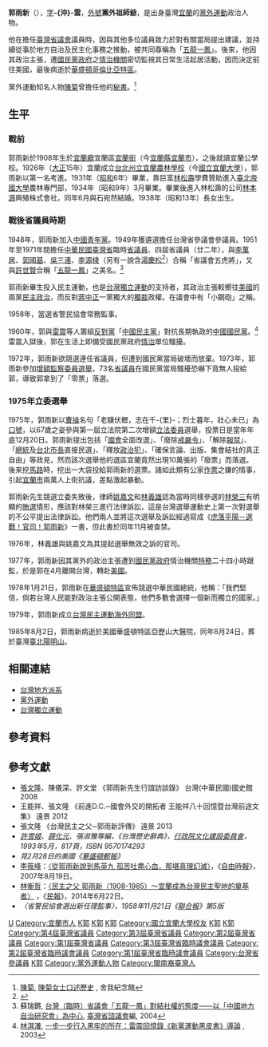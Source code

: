 {{Infobox_officeholder
| name = 郭雨新
| image name = 台灣省參議員郭雨新.jpg
| width = 200
| Sex = 男
| now = 
| period = 
| Native place = 
| nationality = {{JPN-EMP}}（1908年–1945年）<br> {{ROC}}（1945年–1985年）
| date of birth = 1908年8月20日
| place of birth = {{TWN-JPN}}[[宜蘭廳|宜蘭廳]]宜蘭區[[宜蘭街|宜蘭街]]（今[[宜蘭縣|宜蘭縣]][[宜蘭市|宜蘭市]]）
| date of death = {{death date and age|1985|8|2|1908|8|24}}
| place of death = {{USA}}[[華盛頓特區|華盛頓特區]]
| children = [[郭時南|郭時南]]（子）
| party = {{中國青年黨}}
| spouse = 石宛然
| educate = 
| past = 
| caption = 他在宜蘭縣政府官方文件上的肖像照，攝於約1950年（臺灣省參議會議員任內）
}}
{{taiwanese
| hanji= 郭雨新
| poj= Koeh Ú-sin
}}

'''郭雨新'''（{{bd|1908年|8月20日|1985年|8月2日|G郭}}），[[表字|字]]'''-{沖}-雲'''，[[綽號|外號]]'''黨外祖師爺'''，是出身臺灣[[宜蘭市|宜蘭]]的[[黨外運動|黨外運動]]政治人物。

他在擔任[[臺灣省議會|臺灣省議會]]議員時，因與其他多位議員致力於對有關當局提出建議，並持續從事於地方自治及民主化事務之推動，被共同尊稱為「[[五龍一鳳|五龍一鳳]]」。後來，他因其政治主張，遭[[蔣經國政府|國民黨政府]]之[[臺灣警備總司令部|情治機關]]密切監視其日常生活起居活動，因而決定前往美國，最後病逝於[[华盛顿哥伦比亚特区|華盛頓哥倫比亞特區]]。

黨外運動知名人物[[陳菊|陳菊]]曾擔任他的[[秘書|秘書]]。<ref>[[陳菊|陳菊]], [http://csw.shu.edu.tw/Seminar/OralHistoryDetail/7302 陳菊女士口述歷史] {{Wayback|url=http://csw.shu.edu.tw/Seminar/OralHistoryDetail/7302|date=20170906134548}}, 舍我紀念館</ref>

==生平==
===戰前===
郭雨新於1908年生於[[宜蘭廳|宜蘭廳]]宜蘭區[[宜蘭街|宜蘭街]]（今[[宜蘭縣|宜蘭縣]][[宜蘭市|宜蘭市]]），之後就讀宜蘭公學校。1926年（[[大正|大正]]15年）宜蘭成立[[國立宜蘭大學|台北州立宜蘭農林學校]]（今[[國立宜蘭大學|國立宜蘭大學]]），郭雨新以第一名考進。1931年（[[昭和|昭和]]6年）畢業，靠巨富[[林松壽|林松壽]]學費贊助進入[[臺北帝國大學|臺北帝國大學]]農林專門部，1934年（昭和9年）3月畢業。畢業後進入林松壽的公司[[林本源|林本源]]興殖株式會社，同年6月與石宛然結婚。1938年（昭和13年）長女出生。

===戰後省議員時期===
1948年，郭雨新加入[[中國青年黨|中國青年黨]]。1949年獲遴選擔任台灣省參議會參議員。1951年至1971年間擔任[[中華民國|中華民國]][[臺灣省|臺灣省]]臨時[[臺灣省議員|省議員]]、四屆省議員{{ref|1}}（廿二年），與[[李萬居|李萬居]]、[[郭國基|郭國基]]、[[吳三連|吳三連]]、[[李源棧|李源棧]]（另有一說含[[湯慶松|湯慶松]]<ref>{{Cite web |url=http://www.tpa.gov.tw/Big5/Councilor/Councilor_view.asp?id=299&cid=2&urlID=20 |title=台灣省議會-湯慶松 |access-date=2009-07-14 |archive-url=https://web.archive.org/web/20141027064936/http://www.tpa.gov.tw/Big5/Councilor/Councilor_view.asp?id=299&cid=2&urlID=20 |archive-date=2014-10-27 |dead-url=yes }}</ref>）合稱「省議會五虎將」，又與[[許世賢|許世賢]]合稱「[[五龍一鳳|五龍一鳳]]」之美名。<ref>蘇瑞鏘, [http://www.tpa.gov.tw/upfile/www/Pdf/%BD%D7%A4%E5%B6%B0/%B2%60%A4%C6%A5x%C6W%A5%C1%A5D/d06.pdf 台灣（臨時）省議會「五龍一鳳」對結社權的態度——以「中國地方自治研究會」為中心]{{dead link|date=十月 2017 |bot=InternetArchiveBot }}, [[臺灣省諮議會|臺灣省諮議會]]編, 2004</ref>

郭雨新畢生投入民主運動，也是[[台灣獨立運動|台灣獨立運動]]的支持者，其政治主張較嚮往[[美國|美國]]的兩黨[[民主政治|民主政治]]，而反對[[蔣中正|蔣中正]]一黨獨大的[[獨裁|獨裁]]政權。在議會中有「小鋼砲」之稱。

1958年，當選省警民協會常務監事。

1960年，郭與[[雷震_(中華民國政治人物)|雷震]]等人籌組[[反對黨|反對黨]]「[[中國民主黨_(1960年)|中國民主黨]]」對抗長期執政的[[中國國民黨|中國國民黨]]。<ref>[[林淇瀁|林淇瀁]], [http://tea.ntue.edu.tw/~xiangyang/press3.htm 一步一步行入黑牢的所在：雷震回憶錄《新黨運動黑皮書》導論] {{Wayback|url=http://tea.ntue.edu.tw/~xiangyang/press3.htm |date=20121209135202 }}, 2003</ref>雷震入獄後，郭在生活上即備受國民黨政府[[情治|情治]]單位騷擾。

1972年，郭雨新欲競選連任省議員，但遭到國民黨當局破壞而放棄。1973年，郭雨新參加[[1973年中華民國監察委員選舉|增額監察委員選舉]]，73名[[台灣省議會|省議員]]在國民黨當局騷擾恐嚇下竟無人投給郭，導致郭拿到了「零票」落選。

===1975年立委選舉===
1975年，郭雨新以[[曹操|曹操]]名句「老驥伏櫪，志在千-{里}-；烈士暮年，壯心未已」為[[口號|口號]]，以67歲之姿參與第一屆立法院第二次增額[[立法委員|立法委員]]選舉，投票日是當年年底12月20日。郭雨新提出包括「[[國會|國會]]全面改選」、「廢除[[臺灣省戒嚴令|戒嚴令]]」、「解除[[報禁|報禁]]」、「[[中華民國總統|總統]]及[[台北市長|台北市長]]直接民選」、「釋放[[政治犯|政治犯]]」、「確保言論、出版、集會結社的真正自由」等政見，然而該次選舉他的選區宜蘭竟然出現10萬張的「廢票」而落選。後來挖[[馬路|馬路]]時，挖出一大袋投給郭雨新的選票。諸如此類有公家[[作票|作票]]之嫌的情事，引起[[宜蘭市|宜蘭市]]兩萬人上街抗議，差點激起暴動。

郭雨新先生競選立委失敗後，律師[[姚嘉文|姚嘉文]]和[[林義雄|林義雄]]認為當時同樣參選的[[林榮三|林榮三]]有明顯的[[賄選|賄選]]情形，應該對林榮三進行法律訴訟，這是台灣選舉運動史上第一次對選舉的不公平提出法律訴訟。他們兩人並將這次選舉及訴訟經過寫成《[[虎落平陽－選戰！官司！郭雨新|虎落平陽－選戰！官司！郭雨新]]》一書，但此書於同年11月被查禁。

1976年，林義雄與姚嘉文為其提起選舉無效之訴的官司。

1977年，郭雨新因其黨外的政治主張遭到[[國民黨政府|國民黨政府]]情治機關[[特務|特務]]二十四小時跟監，於是郭在4月離開台灣，轉赴[[美國|美國]]。

1978年1月21日，郭雨新在[[華盛頓特區|華盛頓特區]]宣佈競選中華民國總統，他稱：「我們堅信，倘若台灣人民能對政治主張公開表態，他們多數會選擇一個新而獨立的國家。」{{ref|2}}

1979年，郭雨新成立[[台灣民主運動海外同盟|台灣民主運動海外同盟]]。

1985年8月2日，郭雨新病逝於美國華盛頓特區亞歷山大醫院，同年8月24日，葬於臺灣[[臺北|臺北]][[陽明山|陽明山]]。

==相關連結==
*[[台灣地方派系|台灣地方派系]]
*[[黨外運動|黨外運動]]
*[[台灣獨立運動|台灣獨立運動]]

==參考資料==
<div class="references-small">
<references />
</div>

==參考文獻==
*[[張文隆|張文隆]]、陳儀深、許文堂 《郭雨新先生行誼訪談錄》 台灣(中華民國)國史館 2008
*王能祥、張文隆 《前進D.C.─國會外交的開拓者 王能祥八十回憶暨台灣前途文集》 遠景 2012
*張文隆 《台灣民主之父─郭雨新評傳》 遠景 2013
*''[[許雪姬|許雪姬]]、[[薛化元|薛化元]]、張淑雅等編，《台灣歷史辭典》，[[行政院文化建設委員會|行政院文化建設委員會]]，1993年5月，817頁，ISBN 9570174293''
*''見2月28日的美國《[[華盛頓郵報|華盛頓郵報]]》''
*[[李筱峰|李筱峰]]：[http://news.ltn.com.tw/news/opinion/paper/148813 〈從郭雨新說到馬英九 孤苦吐盡心血，那堪真理幻滅〉]，《[[自由時報|自由時報]]》，2007年8月19日。
*[[林衡哲|林衡哲]]：[http://www.peoplenews.tw/news/81329b5a-e500-432c-84c0-82a7b453676a 〈民主之父 郭雨新（1908-1985）～宜蘭成為台灣民主聖地的奠基者〉] {{Wayback|url=http://www.peoplenews.tw/news/81329b5a-e500-432c-84c0-82a7b453676a |date=20140626024416 }}，《[[民報_(2014年)|民報]]》，2014年6月22日。
*''〈省警民協會選出新任理監事〉，1958年11月21日《[[聯合報|聯合報]]》第5版''
{{Authority control}}
{{DEFAULTSORT:Guo郭}}
[[Category:郭姓|U]]
[[Category:宜蘭市人|Category:宜蘭市人]]
[[Category:台灣白色恐怖時期異議人士|K郭]]
[[Category:台灣白色恐怖受難者|K郭]]
[[Category:臺灣獨立運動者|K郭]]
[[Category:國立宜蘭大學校友|Category:國立宜蘭大學校友]]
[[Category:臺北帝國大學校友|K郭]]
[[Category:國立中興大學校友|K郭]]
[[Category:第4屆臺灣省議員|Category:第4屆臺灣省議員]]
[[Category:第3屆臺灣省議員|Category:第3屆臺灣省議員]]
[[Category:第2屆臺灣省議員|Category:第2屆臺灣省議員]]
[[Category:第1屆臺灣省議員|Category:第1屆臺灣省議員]]
[[Category:第3屆臺灣省臨時議會議員|Category:第3屆臺灣省臨時議會議員]]
[[Category:第2屆臺灣省臨時議會議員|Category:第2屆臺灣省臨時議會議員]]
[[Category:第1屆臺灣省臨時議會議員|Category:第1屆臺灣省臨時議會議員]]
[[Category:台灣省參議員|Category:台灣省參議員]]
[[Category:中國青年黨黨員|K郭]]
[[Category:黨外運動人物|Category:黨外運動人物]]
[[Category:閩南裔臺灣人|Category:閩南裔臺灣人]]